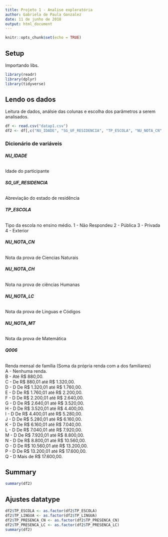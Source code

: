 ```yaml
---
title: Projeto 1 - Analise exploratória
author: Gabriela de Paula Gonzalez
date: 11 de junho de 2018
output: html_document
---
```


```r
knitr::opts_chunk$set(echo = TRUE)
```

## Setup
Importando libs.

```r
library(readr)
library(dplyr)
library(tidyverse)

```

## Lendo os dados
Leitura de dados, análsie das colunas e escolha dos parâmetros a serem analisados.

```r
df <- read.csv("datap1.csv")
df2 <- df[,c("NU_IDADE", "SG_UF_RESIDENCIA", "TP_ESCOLA", "NU_NOTA_CN", "NU_NOTA_CH", "NU_NOTA_LC", "NU_NOTA_MT", "Q006", "TP_LINGUA", "TP_PRESENCA_CN", "TP_PRESENCA_LC")]
```

### **Dicionário de variáveis**  

###### **NU_IDADE**
Idade do participante

###### **SG_UF_RESIDENCIA**
Abreviação do estado de residência

###### **TP_ESCOLA**
Tipo da escola no ensino médio.
1	- Não Respondeu
2	- Pública
3	- Privada
4	- Exterior

###### **NU_NOTA_CN**
Nota da prova de Ciencias Naturais

###### **NU_NOTA_CH**
Nota na prova de ciências Humanas

###### **NU_NOTA_LC**
Nota da prova de Linguas e Códigos

###### **NU_NOTA_MT**
Nota da prova de Matemática

###### **Q006**
Renda mensal de família (Soma da própria renda com a dos familiares)  
A -	Nenhuma renda.  
B	- Até R$ 880,00.  
C	- De R$ 880,01 até R$ 1.320,00.  
D	- D	De R$ 1.320,01 até R$ 1.760,00.  
E	- D	De R$ 1.760,01 até R$ 2.200,00.  
F	- D	De R$ 2.200,01 até R$ 2.640,00.  
G	- D	De R$ 2.640,01 até R$ 3.520,00.  
H	- D	De R$ 3.520,01 até R$ 4.400,00.  
I	- D	De R$ 4.400,01 até R$ 5.280,00.  
J	- D	De R$ 5.280,01 até R$ 6.160,00.  
K	- D	De R$ 6.160,01 até R$ 7.040,00.  
L	- D	De R$ 7.040,01 até R$ 7.920,00.  
M	- D	De R$ 7.920,01 até R$ 8.800,00.  
N	- D	De R$ 8.800,01 até R$ 10.560,00.  
O	- D	De R$ 10.560,01 até R$ 13.200,00.  
P	- D	De R$ 13.200,01 até R$ 17.600,00.  
Q	- D	Mais de R$ 17.600,00.  

## Summary
```r
summary(df2)
```
## Ajustes datatype
```r
df2$TP_ESCOLA <- as.factor(df2$TP_ESCOLA)
df2$TP_LINGUA <- as.factor(df2$TP_LINGUA)
df2$TP_PRESENCA_CN <- as.factor(df2$TP_PRESENCA_CN)
df2$TP_PRESENCA_LC <- as.factor(df2$TP_PRESENCA_LC)
summary(df2)
```




